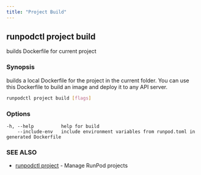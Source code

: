 ```yaml
---
title: "Project Build"
---
```


## runpodctl project build

builds Dockerfile for current project

### Synopsis

builds a local Dockerfile for the project in the current folder. You can use this Dockerfile to build an image and deploy it to any API server.

```sh
runpodctl project build [flags]
```

### Options

```text
-h, --help          help for build
    --include-env   include environment variables from runpod.toml in generated Dockerfile
```

### SEE ALSO

* [runpodctl project](/runpodctl/reference/runpodctl-project) - Manage RunPod projects

